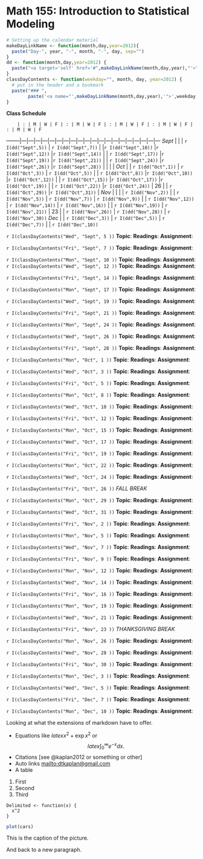 Math 155: Introduction to Statistical Modeling
====================

``` r
# Setting up the calendar material
makeDayLinkName <- function(month,day,year=2012){
  paste("Day-", year, "-", month, "-", day, sep="")
}
dd <- function(month,day,year=2012) {
  paste("<a target='self' href='#",makeDayLinkName(month,day,year),"'>",day,"</a>",sep="")
}
classDayContents <- function(weekday="", month, day, year=2012) {
  # put in the header and a bookmark
  paste("### ", 
        paste('<a name="',makeDayLinkName(month,day,year),'">',weekday," ", day," ", month,"</a>",sep=""))
}
```
**Class Schedule**

        | : | M | W | F | : | M | W | F | : | M | W | F | : | M | W | F | : | M | W | F
--------|---|---|---|---|---|---|---|---|---|---|---|---|---|---|---|---|---|---|---|---
*Sept* | | | `r I(dd("Sept",5))` | `r I(dd("Sept",7))` | |`r I(dd("Sept",10))` |`r I(dd("Sept",12))` |`r I(dd("Sept",14))` | | `r I(dd("Sept",17))` |`r I(dd("Sept",19))` |`r I(dd("Sept",21))` | | `r I(dd("Sept",24))` |`r I(dd("Sept",26))` |`r I(dd("Sept",28))` | | | | 
*Oct* |  |  `r I(dd("Oct",1))` |  `r I(dd("Oct",3))` | `r I(dd("Oct",5))` | | `r I(dd("Oct",8))` |`r I(dd("Oct",10))` |`r I(dd("Oct",12))` | | `r I(dd("Oct",15))` |`r I(dd("Oct",17))` |`r I(dd("Oct",19))` | | `r I(dd("Oct",22))` |`r I(dd("Oct",24))` | 26 | | `r I(dd("Oct",29))` |`r I(dd("Oct",31))` |
*Nov* | | | | `r I(dd("Nov",2))` | | `r I(dd("Nov",5))` |  `r I(dd("Nov",7))` | `r I(dd("Nov",9))` | |  `r I(dd("Nov",12))` | `r I(dd("Nov",14))` | `r I(dd("Nov",16))` | | `r I(dd("Nov",19))` | `r I(dd("Nov",21))` | 23 | |  `r I(dd("Nov",26))` | `r I(dd("Nov",28))` | `r I(dd("Nov",30))` 
*Dec* | | `r I(dd("Dec",3))` | `r I(dd("Dec",5))` | `r I(dd("Dec",7))` | | `r I(dd("Dec",10))` 

`r I(classDayContents("Wed", "Sept", 5 ))`
**Topic**: 
**Readings**:
**Assignment**:

`r I(classDayContents("Fri", "Sept", 7 ))`
**Topic**: 
**Readings**:
**Assignment**:

`r I(classDayContents("Mon", "Sept", 10 ))`
**Topic**: 
**Readings**:
**Assignment**:
`r I(classDayContents("Wed", "Sept", 12 ))`
**Topic**: 
**Readings**:
**Assignment**:

`r I(classDayContents("Fri", "Sept", 14 ))`
**Topic**: 
**Readings**:
**Assignment**:

`r I(classDayContents("Mon", "Sept", 17 ))`
**Topic**: 
**Readings**:
**Assignment**:

`r I(classDayContents("Wed", "Sept", 19 ))`
**Topic**: 
**Readings**:
**Assignment**:

`r I(classDayContents("Fri", "Sept", 21 ))`
**Topic**: 
**Readings**:
**Assignment**:

`r I(classDayContents("Mon", "Sept", 24 ))`
**Topic**: 
**Readings**:
**Assignment**:

`r I(classDayContents("Wed", "Sept", 26 ))`
**Topic**: 
**Readings**:
**Assignment**:

`r I(classDayContents("Fri", "Sept", 28 ))`
**Topic**: 
**Readings**:
**Assignment**:

`r I(classDayContents("Mon", "Oct", 1 ))`
**Topic**: 
**Readings**:
**Assignment**:

`r I(classDayContents("Wed", "Oct", 3 ))`
**Topic**: 
**Readings**:
**Assignment**:

`r I(classDayContents("Fri", "Oct", 5 ))`
**Topic**: 
**Readings**:
**Assignment**:

`r I(classDayContents("Mon", "Oct", 8 ))`
**Topic**: 
**Readings**:
**Assignment**:

`r I(classDayContents("Wed", "Oct", 10 ))`
**Topic**: 
**Readings**:
**Assignment**:

`r I(classDayContents("Fri", "Oct", 12 ))`
**Topic**: 
**Readings**:
**Assignment**:

`r I(classDayContents("Mon", "Oct", 15 ))`
**Topic**: 
**Readings**:
**Assignment**:

`r I(classDayContents("Wed", "Oct", 17 ))`
**Topic**: 
**Readings**:
**Assignment**:

`r I(classDayContents("Fri", "Oct", 19 ))`
**Topic**: 
**Readings**:
**Assignment**:

`r I(classDayContents("Mon", "Oct", 22 ))`
**Topic**: 
**Readings**:
**Assignment**:

`r I(classDayContents("Wed", "Oct", 24 ))`
**Topic**: 
**Readings**:
**Assignment**:

`r I(classDayContents("Fri", "Oct", 26 ))`
*FALL BREAK*

`r I(classDayContents("Mon", "Oct", 29 ))`
**Topic**: 
**Readings**:
**Assignment**:

`r I(classDayContents("Wed", "Oct", 31 ))`
**Topic**: 
**Readings**:
**Assignment**:

`r I(classDayContents("Fri", "Nov", 2 ))`
**Topic**: 
**Readings**:
**Assignment**:

`r I(classDayContents("Mon", "Nov", 5 ))`
**Topic**: 
**Readings**:
**Assignment**:

`r I(classDayContents("Wed", "Nov", 7 ))`
**Topic**: 
**Readings**:
**Assignment**:

`r I(classDayContents("Fri", "Nov", 9 ))`
**Topic**: 
**Readings**:
**Assignment**:

`r I(classDayContents("Mon", "Nov", 12 ))`
**Topic**: 
**Readings**:
**Assignment**:

`r I(classDayContents("Wed", "Nov", 14 ))`
**Topic**: 
**Readings**:
**Assignment**:

`r I(classDayContents("Fri", "Nov", 16 ))`
**Topic**: 
**Readings**:
**Assignment**:

`r I(classDayContents("Mon", "Nov", 19 ))`
**Topic**: 
**Readings**:
**Assignment**:

`r I(classDayContents("Wed", "Nov", 21 ))`
**Topic**: 
**Readings**:
**Assignment**:

`r I(classDayContents("Fri", "Nov", 23 ))`
*THANKSGIVING BREAK*

`r I(classDayContents("Mon", "Nov", 26 ))`
**Topic**: 
**Readings**:
**Assignment**:

`r I(classDayContents("Wed", "Nov", 28 ))`
**Topic**: 
**Readings**:
**Assignment**:

`r I(classDayContents("Fri", "Nov", 30 ))`
**Topic**: 
**Readings**:
**Assignment**:

`r I(classDayContents("Mon", "Dec", 3 ))`
**Topic**: 
**Readings**:
**Assignment**:

`r I(classDayContents("Wed", "Dec", 5 ))`
**Topic**: 
**Readings**:
**Assignment**:

`r I(classDayContents("Fri", "Dec", 7 ))`
**Topic**: 
**Readings**:
**Assignment**:

`r I(classDayContents("Mon", "Dec", 10 ))`
**Topic**: 
**Readings**:
**Assignment**:


Looking at what the extensions of markdown have to offer.

* Equations like $latex x^2 + \exp{x^2}$ or $$latex \int_0^{\infty} e^{-x} dx .$$
* Citations [see @kaplan2012 or something or other]
* Auto links <mailto:dtkaplan@gmail.com>
* A table





1. First
2. Second
1. Third


```
Delimited <- function(x) {
  x^2
}
```

```r
plot(cars)
```
This is the caption of the picture.

And back to a new paragraph.
